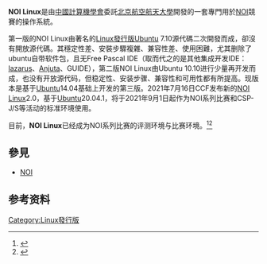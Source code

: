 {{multiple issues|
{{Expand|time=2018-07-14}}
{{Refimprove|time=2018-07-14}}
}}
{{noteTA
|G1=IT
}}
{{Infobox OS
| name                   = NOI Linux
| logo                   = 
| screenshot             = [[File:Noi_Linux.jpg|300px]]
| caption                = Noi Linux(基于Ubuntu 10.10)<ref>安装界面：“Based on Ubuntu 10.10".</ref>
| website                = [http://www.noi.cn/newsview.html?id=690&hash=9A0662&type=11 NOI Linux及相关说明文档下载]
| developer              = [[北京航空航天大學|北京航空航天大學]]／[[中國計算機學會|中國計算機學會]]
| family                 = [[Linux|Linux]]
| source_model           = [[自由軟體|自由]]與[[開放原始碼|開放原始碼]]软件<ref name="#1"> Copyleft. </ref>
| released               = 
| latest_release_version = 
| latest_release_date    = 
| latest_test_version    =
| latest_test_date       =
| language               = 简体中文
| kernel_type            = [[宏内核|宏内核]]（[[Linux核心|Linux]]）
| ui                     = [[GNOME|GNOME]]
| license                = [[GNU通用公共许可证|GPL]]<ref name="#1"/>
| working_state          = 目前／穩定
| supported_platforms    = [[IA-32|i386]]，[[x86-64|AMD64]]
| updatemodel            = 
| package_manager        = [[apt|apt]]
}}
'''NOI Linux'''是由[[中國計算機學會|中國計算機學會]]委託[[北京航空航天大學|北京航空航天大學]]開發的一套專門用於[[NOI|NOI]]競賽的操作系統。

第一版的NOI Linux由著名的[[Linux發行版|Linux發行版]][[Ubuntu|Ubuntu]] 7.10源代碼二次開發而成，卻沒有開放源代碼。其穩定性差、安裝步驟複雜、兼容性差、使用困難，尤其删除了ubuntu自带软件包，且无Free Pascal IDE（取而代之的是其他集成开发IDE：[[lazarus|lazarus]]、[[Anjuta|Anjuta]]、GUIDE），{{Citation needed|深受[[NOI|NOI]]參賽選手和輔導教練的詬病。|time=2021-07-24T07:53:55+00:00}}第二版NOI Linux由Ubuntu 10.10进行少量再开发而成，也没有开放源代码，但稳定性、安装步骤、兼容性和可用性都有所提高。{{Citation needed|但依然受到不少NOI参赛选手和教练的诟病，也受到开源社区的质疑。|time=2021-07-24T07:53:55+00:00}}现版本是基于[[Ubuntu|Ubuntu]]14.04基础上开发的第三版。2021年7月16日CCF发布新的[[NOI_Linux|NOI Linux]]2.0，基于[[Ubuntu|Ubuntu]]20.04.1，将于2021年9月1日起作为NOI系列比赛和CSP-J/S等活动的标准环境使用。

目前，'''NOI Linux'''已经成为NOI系列比赛的评测环境与比赛环境。<ref>{{Cite web|title=NOI Linux及相关说明文档下载|url=http://www.noi.cn/newsview.html?id=690&hash=9A0662&type=11|date=2018-08-21|accessdate=2019-07-14|archive-date=2019-10-18|archive-url=https://web.archive.org/web/20191018201936/http://www.noi.cn/newsview.html?id=690&hash=9A0662&type=11|dead-url=no}}</ref><ref>{{Cite web|title=关于NOIP复赛若干技术问题的说明|url=http://www.noi.cn/newsview.html?id=509&hash=B434A1&type=6|date=2015-10-28|accessdate=2019-07-14|archive-date=2019-10-18|archive-url=https://web.archive.org/web/20191018202012/http://www.noi.cn/newsview.html?id=509&hash=B434A1&type=6|dead-url=no}}</ref>

==參見==
* [[NOI|NOI]]

==参考资料==
<references/>

[[Category:Linux發行版|Category:Linux發行版]]